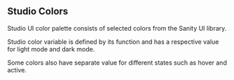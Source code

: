 
## Studio Colors

Studio UI color palette consists of selected colors from the Sanity UI library.

Studio color variable is defined by its function and has a respective value for light mode and dark mode.

Some colors also have separate value for different states such as hover and active.

<Unstyled>
  <StudioColors />
</Unstyled>
